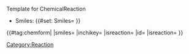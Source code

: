 <noinclude>Template for ChemicalReaction</noinclude>
‎<includeonly>
* Smiles: {{#set: Smiles={{{smiles}}} }} {{{smiles}}}
{{#tag:chemform|
{{{molOrRxn}}}
|smiles={{{smiles}}}
|inchikey={{{inchikey}}}
|isreaction={{{isreaction}}}
|id={{{chemFormId}}}
|isreaction={{{isreaction}}}
}}
{{DISPLAYTITLE:{{{smiles}}} }}
[[Category:Reaction]]
‎<includeonly>
